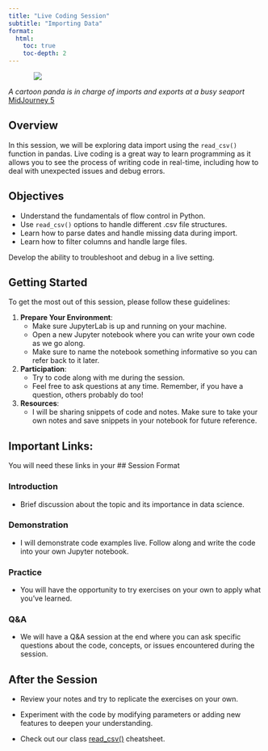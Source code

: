 ```yaml
---
title: "Live Coding Session"
subtitle: "Importing Data"
format: 
  html:
    toc: true
    toc-depth: 2
---
```



::: {style="width: 80%; margin: auto;"}
![](assets/import.png)
:::

:::{.gray-text .center-text}
*A cartoon panda is in charge of imports and exports at a busy seaport* [MidJourney 5](https://www.midjourney.com/jobs/2b430d81-1396-48b5-827e-463ec8047d31?index=0)
:::

## Overview

In this session, we will be exploring data import using the `read_csv()` function in pandas. Live coding is a great way to learn programming as it allows you to see the process of writing code in real-time, including how to deal with unexpected issues and debug errors.

## Objectives

- Understand the fundamentals of flow control in Python.
- Use `read_csv()` options to handle different .csv file structures.
- Learn how to parse dates and handle missing data during import.
- Learn how to filter columns and handle large files.

Develop the ability to troubleshoot and debug in a live setting.

## Getting Started

To get the most out of this session, please follow these guidelines:

1. **Prepare Your Environment**:
   - Make sure JupyterLab is up and running on your machine.
   - Open a new Jupyter notebook where you can write your own code as we go along.
   - Make sure to name the notebook something informative so you can refer back to it later.

2. **Participation**:
   - Try to code along with me during the session.
   - Feel free to ask questions at any time. Remember, if you have a question, others probably do too!

3. **Resources**:
   - I will be sharing snippets of code and notes. Make sure to take your own notes and save snippets in your notebook for future reference.

## Important Links:

You will need these links in your 
## Session Format

### Introduction

- Brief discussion about the topic and its importance in data science.

### Demonstration

- I will demonstrate code examples live. Follow along and write the code into your own Jupyter notebook.

### Practice

- You will have the opportunity to try exercises on your own to apply what you've learned.

### Q&A

- We will have a Q&A session at the end where you can ask specific questions about the code, concepts, or issues encountered during the session.

## After the Session

- Review your notes and try to replicate the exercises on your own.

- Experiment with the code by modifying parameters or adding new features to deepen your understanding.

- Check out our class [read_csv()](../cheatsheets/read_csv.qmd) cheatsheet.



